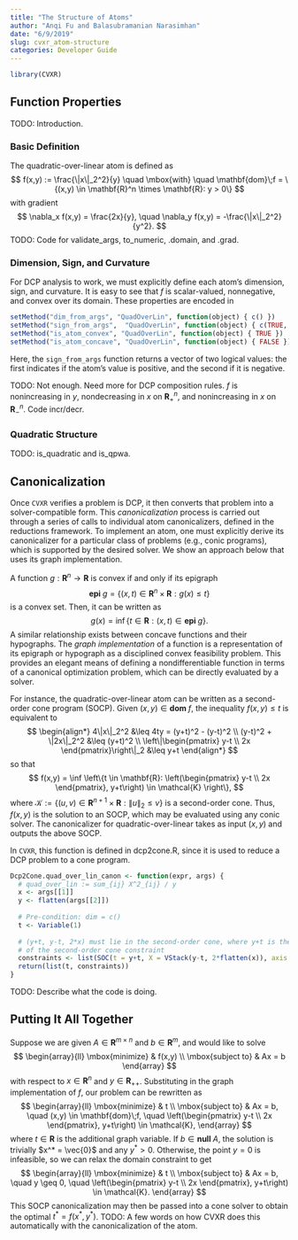 ```yaml
---
title: "The Structure of Atoms"
author: "Anqi Fu and Balasubramanian Narasimhan"
date: "6/9/2019"
slug: cvxr_atom-structure
categories: Developer Guide
---
```


```r
library(CVXR)
```

## Function Properties
TODO: Introduction.

### Basic Definition
The quadratic-over-linear atom is defined as
$$
  f(x,y) := \frac{\|x\|_2^2}{y} \quad \mbox{with} \quad \mathbf{dom}\;f = \{(x,y) \in \mathbf{R}^n \times \mathbf{R}: y > 0\}
$$
with gradient
$$
  \nabla_x f(x,y) = \frac{2x}{y}, \quad \nabla_y f(x,y) = -\frac{\|x\|_2^2}{y^2}.
$$
TODO: Code for validate_args, to_numeric, .domain, and .grad.

### Dimension, Sign, and Curvature
For DCP analysis to work, we must explicitly define each atom's dimension, sign, and curvature. It is easy to see that $f$ is scalar-valued, nonnegative, and convex over its domain. These properties are encoded in
```r
setMethod("dim_from_args", "QuadOverLin", function(object) { c() })
setMethod("sign_from_args",  "QuadOverLin", function(object) { c(TRUE, FALSE) })
setMethod("is_atom_convex", "QuadOverLin", function(object) { TRUE })
setMethod("is_atom_concave", "QuadOverLin", function(object) { FALSE })
```
Here, the `sign_from_args` function returns a vector of two logical values: the first indicates if the atom's value is positive, and the second if it is negative. 

TODO: Not enough. Need more for DCP composition rules. $f$ is nonincreasing in $y$, nondecreasing in $x$ on $\mathbf{R}_+^n$, and nonincreasing in $x$ on $\mathbf{R}_-^n$. Code incr/decr.

### Quadratic Structure
TODO: is_quadratic and is_qpwa.

## Canonicalization
Once `CVXR` verifies a problem is DCP, it then converts that problem into a solver-compatible form. This *canonicalization* process is carried out through a series of calls to individual atom canonicalizers, defined in the reductions framework. To implement an atom, one must explicitly derive its canonicalizer for a particular class of problems (e.g., conic programs), which is supported by the desired solver. We show an approach below that uses its graph implementation.

A function $g: \mathbf{R}^n \rightarrow \mathbf{R}$ is convex if and only if its epigraph
$$
  \mathbf{epi}\;g = \{(x,t) \in \mathbf{R}^n \times \mathbf{R}: g(x) \leq t\}
$$
is a convex set. Then, it can be written as
$$
  g(x) = \inf \{t \in \mathbf{R}: (x,t) \in \mathbf{epi}\;g \}.
$$
A similar relationship exists between concave functions and their hypographs. The *graph implementation* of a function is a representation of its epigraph or hypograph as a disciplined convex feasibility problem. This provides an elegant means of defining a nondifferentiable function in terms of a canonical optimization problem, which can be directly evaluated by a solver.

For instance, the quadratic-over-linear atom can be written as a second-order cone program (SOCP). Given $(x,y) \in \mathbf{dom}\;f$, the inequality $f(x,y) \leq t$ is equivalent to
$$
\begin{align*}
  4\|x\|_2^2 &\leq 4ty = (y+t)^2 - (y-t)^2 \\
  (y-t)^2 + \|2x\|_2^2 &\leq (y+t)^2 \\
  \left\|\begin{pmatrix} y-t \\ 2x \end{pmatrix}\right\|_2 &\leq y+t
\end{align*}
$$
so that
$$
  f(x,y) = \inf \left\{t \in \mathbf{R}: \left(\begin{pmatrix} y-t \\ 2x \end{pmatrix}, y+t\right) \in \mathcal{K} \right\},
$$
where $\mathcal{K} := \{(u,v) \in \mathbf{R}^{n+1} \times \mathbf{R}: \|u\|_2 \leq v\}$ is a second-order cone. Thus, $f(x,y)$ is the solution to an SOCP, which may be evaluated using any conic solver. The canonicalizer for quadratic-over-linear takes as input $(x,y)$ and outputs the above SOCP.

In `CVXR`, this function is defined in dcp2cone.R, since it is used to reduce a DCP problem to a cone program.
```r
Dcp2Cone.quad_over_lin_canon <- function(expr, args) {
  # quad_over_lin := sum_{ij} X^2_{ij} / y
  x <- args[[1]]
  y <- flatten(args[[2]])
  
  # Pre-condition: dim = c()
  t <- Variable(1)
  
  # (y+t, y-t, 2*x) must lie in the second-order cone, where y+t is the scalar part
  # of the second-order cone constraint
  constraints <- list(SOC(t = y+t, X = VStack(y-t, 2*flatten(x)), axis = 2))
  return(list(t, constraints))
}
```
TODO: Describe what the code is doing.

## Putting It All Together
Suppose we are given $A \in \mathbf{R}^{m \times n}$ and $b \in \mathbf{R}^m$, and would like to solve
$$
  \begin{array}{ll}
    \mbox{minimize} & f(x,y) \\
    \mbox{subject to} & Ax = b
  \end{array}
$$
with respect to $x \in \mathbf{R}^n$ and $y \in \mathbf{R}_{++}$. Substituting in the graph implementation of $f$, our problem can be rewritten as
$$
  \begin{array}{ll}
    \mbox{minimize} & t \\
    \mbox{subject to} & Ax = b,  \quad (x,y) \in \mathbf{dom}\;f, \quad \left(\begin{pmatrix} y-t \\ 2x \end{pmatrix}, y+t\right) \in \mathcal{K},
  \end{array}
$$
where $t \in \mathbf{R}$ is the additional graph variable. If $b \in \mathbf{null}\;A$, the solution is trivially $x^* = \vec{0}$ and any $y^* > 0$. Otherwise, the point $y = 0$ is infeasible, so we can relax the domain constraint to get
$$
    \begin{array}{ll}
    \mbox{minimize} & t \\
    \mbox{subject to} & Ax = b, \quad y \geq 0, \quad \left(\begin{pmatrix} y-t \\ 2x \end{pmatrix}, y+t\right) \in \mathcal{K}.
  \end{array}
$$
This SOCP canonicalization may then be passed into a cone solver to obtain the optimal $t^* = f(x^*,y^*)$. TODO: A few words on how CVXR does this automatically with the canonicalization of the atom.

